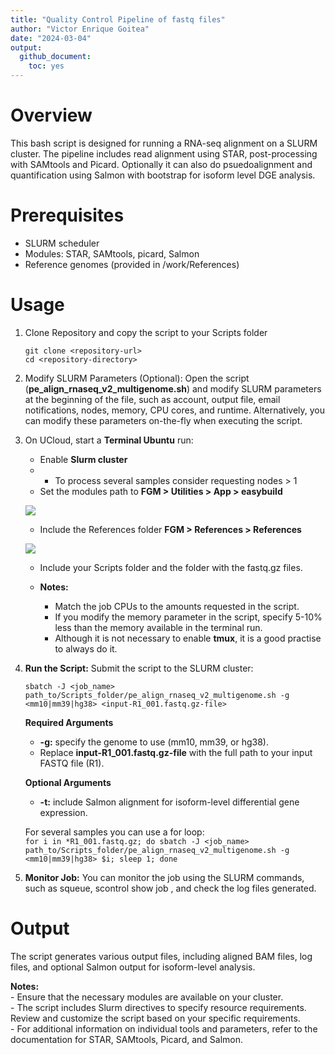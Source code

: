 ```yaml
---
title: "Quality Control Pipeline of fastq files"
author: "Victor Enrique Goitea"
date: "2024-03-04"
output: 
  github_document:
    toc: yes
---
```


# Overview
This bash script is designed for running a RNA-seq alignment on a SLURM cluster. The pipeline includes read alignment using STAR, post-processing with SAMtools and Picard. Optionally it can also do psuedoalignment and quantification using Salmon with bootstrap for isoform level DGE analysis.

# Prerequisites
*   SLURM scheduler
*	Modules: STAR, SAMtools, picard, Salmon
*	Reference genomes (provided in /work/References)

# Usage

1. Clone Repository and copy the script to your Scripts folder

    ```
    git clone <repository-url> 
    cd <repository-directory> 
    ```

2. Modify SLURM Parameters (Optional): 
    Open the script (**pe_align_rnaseq_v2_multigenome.sh**) and modify SLURM parameters at the beginning of the file, such as account, output file, email notifications, nodes, memory, CPU cores, and runtime. Alternatively, you can modify these parameters on-the-fly when executing the script.

3. On UCloud, start a **Terminal Ubuntu** run: 
   * Enable **Slurm cluster** 
   * * To process several samples consider requesting nodes > 1
   * Set the modules path to
    **FGM \> Utilities \> App \> easybuild**

    ![](../img/terminal_slurm.png)

   * Include the References folder
  **FGM \> References \> References**

    ![](../img/terminal_folders.png)

   * Include your Scripts folder and the folder with the fastq.gz files.

   * **Notes:** 
     + Match the job CPUs to the amounts requested in the script.
     + If you modify the memory parameter in the script, specify 5-10% less than the memory available in the terminal run.
     + Although it is not necessary to enable **tmux**, it is a good practise to always do it.

4. **Run the Script:** Submit the script to the SLURM cluster:

    ```
    sbatch -J <job_name> path_to/Scripts_folder/pe_align_rnaseq_v2_multigenome.sh -g <mm10|mm39|hg38> <input-R1_001.fastq.gz-file> 
    ```
    **Required Arguments**
    * **-g:** specify the genome to use (mm10, mm39, or hg38).
    * Replace **input-R1_001.fastq.gz-file** with the full path to your input FASTQ file (R1).
    
    **Optional Arguments**
    * **-t:** include Salmon alignment for isoform-level differential gene expression.

    For several samples you can use a for loop:  
    ```
    for i in *R1_001.fastq.gz; do sbatch -J <job_name> path_to/Scripts_folder/pe_align_rnaseq_v2_multigenome.sh -g <mm10|mm39|hg38> $i; sleep 1; done
    ```
5.	**Monitor Job:** You can monitor the job using the SLURM commands, such as squeue, scontrol show job <job-id>, and check the log files generated.

# Output
The script generates various output files, including aligned BAM files, log files, and optional Salmon output for isoform-level analysis.

**Notes:**  
   - Ensure that the necessary modules are available on your cluster.  
   -  The script includes Slurm directives to specify resource requirements. Review and customize the script based on your specific requirements.  
   -  For additional information on individual tools and parameters, refer to the documentation for STAR, SAMtools, Picard, and Salmon.
  
